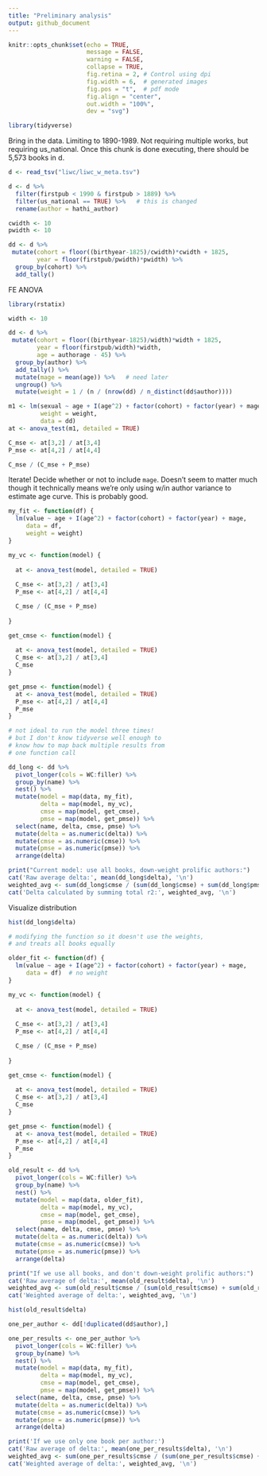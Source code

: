 ```yaml
---
title: "Preliminary analysis"
output: github_document
---
```


```r
knitr::opts_chunk$set(echo = TRUE, 
                      message = FALSE,
                      warning = FALSE,
                      collapse = TRUE,
                      fig.retina = 2, # Control using dpi
                      fig.width = 6,  # generated images
                      fig.pos = "t",  # pdf mode
                      fig.align = "center", 
                      out.width = "100%",
                      dev = "svg")
```


```r
library(tidyverse)

```

Bring in the data. Limiting to 1890-1989. Not requiring multiple works, but requiring us_national. Once this chunk is done executing, there should be 5,573 books in d.

```r
d <- read_tsv("liwc/liwc_w_meta.tsv")

d <- d %>%
  filter(firstpub < 1990 & firstpub > 1889) %>% 
  filter(us_national == TRUE) %>%   # this is changed
  rename(author = hathi_author)
```

```r
cwidth <- 10
pwidth <- 10

dd <- d %>% 
 mutate(cohort = floor((birthyear-1825)/cwidth)*cwidth + 1825,
        year = floor(firstpub/pwidth)*pwidth) %>% 
  group_by(cohort) %>% 
  add_tally()
```


FE ANOVA

```r
library(rstatix)

width <- 10

dd <- d %>% 
 mutate(cohort = floor((birthyear-1825)/width)*width + 1825,
        year = floor(firstpub/width)*width,
        age = authorage - 45) %>% 
  group_by(author) %>% 
  add_tally() %>% 
  mutate(mage = mean(age)) %>%   # need later
  ungroup() %>% 
  mutate(weight = 1 / (n / (nrow(dd) / n_distinct(dd$author))))

m1 <- lm(sexual ~ age + I(age^2) + factor(cohort) + factor(year) + mage,
         weight = weight,
         data = dd)
at <- anova_test(m1, detailed = TRUE)

C_mse <- at[3,2] / at[3,4]
P_mse <- at[4,2] / at[4,4]

C_mse / (C_mse + P_mse)

```

Iterate! Decide whether or not to include `mage`. Doesn't seem to matter much though it technically means we're only using w/in author variance to estimate age curve. This is probably good.

```r

my_fit <- function(df) {
  lm(value ~ age + I(age^2) + factor(cohort) + factor(year) + mage, 
     data = df,
     weight = weight)
}

my_vc <- function(model) {
  
  at <- anova_test(model, detailed = TRUE)
  
  C_mse <- at[3,2] / at[3,4]
  P_mse <- at[4,2] / at[4,4]

  C_mse / (C_mse + P_mse)
  
}

get_cmse <- function(model) {
  
  at <- anova_test(model, detailed = TRUE)
  C_mse <- at[3,2] / at[3,4]
  C_mse 
}

get_pmse <- function(model) {
  at <- anova_test(model, detailed = TRUE)
  P_mse <- at[4,2] / at[4,4]
  P_mse
}

# not ideal to run the model three times!
# but I don't know tidyverse well enough to
# know how to map back multiple results from
# one function call

dd_long <- dd %>% 
  pivot_longer(cols = WC:filler) %>% 
  group_by(name) %>% 
  nest() %>% 
  mutate(model = map(data, my_fit),
         delta = map(model, my_vc),
         cmse = map(model, get_cmse),
         pmse = map(model, get_pmse)) %>% 
  select(name, delta, cmse, pmse) %>% 
  mutate(delta = as.numeric(delta)) %>%
  mutate(cmse = as.numeric(cmse)) %>%
  mutate(pmse = as.numeric(pmse)) %>%
  arrange(delta)

print("Current model: use all books, down-weight prolific authors:")
cat('Raw average delta:', mean(dd_long$delta), '\n')
weighted_avg <- sum(dd_long$cmse / (sum(dd_long$cmse) + sum(dd_long$pmse)))
cat('Delta calculated by summing total r2:', weighted_avg, '\n')

```


Visualize distribution

```r
hist(dd_long$delta)

```


```r

# modifying the function so it doesn't use the weights,
# and treats all books equally

older_fit <- function(df) {
  lm(value ~ age + I(age^2) + factor(cohort) + factor(year) + mage, 
     data = df)  # no weight
}

my_vc <- function(model) {
  
  at <- anova_test(model, detailed = TRUE)
  
  C_mse <- at[3,2] / at[3,4]
  P_mse <- at[4,2] / at[4,4]

  C_mse / (C_mse + P_mse)
  
}

get_cmse <- function(model) {
  
  at <- anova_test(model, detailed = TRUE)
  C_mse <- at[3,2] / at[3,4]
  C_mse 
}

get_pmse <- function(model) {
  at <- anova_test(model, detailed = TRUE)
  P_mse <- at[4,2] / at[4,4]
  P_mse
}

old_result <- dd %>% 
  pivot_longer(cols = WC:filler) %>% 
  group_by(name) %>% 
  nest() %>% 
  mutate(model = map(data, older_fit),
         delta = map(model, my_vc),
         cmse = map(model, get_cmse),
         pmse = map(model, get_pmse)) %>% 
  select(name, delta, cmse, pmse) %>% 
  mutate(delta = as.numeric(delta)) %>%
  mutate(cmse = as.numeric(cmse)) %>%
  mutate(pmse = as.numeric(pmse)) %>%
  arrange(delta)

print("If we use all books, and don't down-weight prolific authors:")
cat('Raw average of delta:', mean(old_result$delta), '\n')
weighted_avg <- sum(old_result$cmse / (sum(old_result$cmse) + sum(old_result$pmse)))
cat('Weighted average of delta:', weighted_avg, '\n')

```

```r
hist(old_result$delta)
```

```r
one_per_author <- dd[!duplicated(dd$author),]

one_per_results <- one_per_author %>% 
  pivot_longer(cols = WC:filler) %>% 
  group_by(name) %>% 
  nest() %>% 
  mutate(model = map(data, my_fit),
         delta = map(model, my_vc),
         cmse = map(model, get_cmse),
         pmse = map(model, get_pmse)) %>% 
  select(name, delta, cmse, pmse) %>% 
  mutate(delta = as.numeric(delta)) %>%
  mutate(cmse = as.numeric(cmse)) %>%
  mutate(pmse = as.numeric(pmse)) %>%
  arrange(delta)

print('If we use only one book per author:')
cat('Raw average of delta:', mean(one_per_results$delta), '\n')
weighted_avg <- sum(one_per_results$cmse / (sum(one_per_results$cmse) + sum(one_per_results$pmse)))
cat('Weighted average of delta:', weighted_avg, '\n')
```





